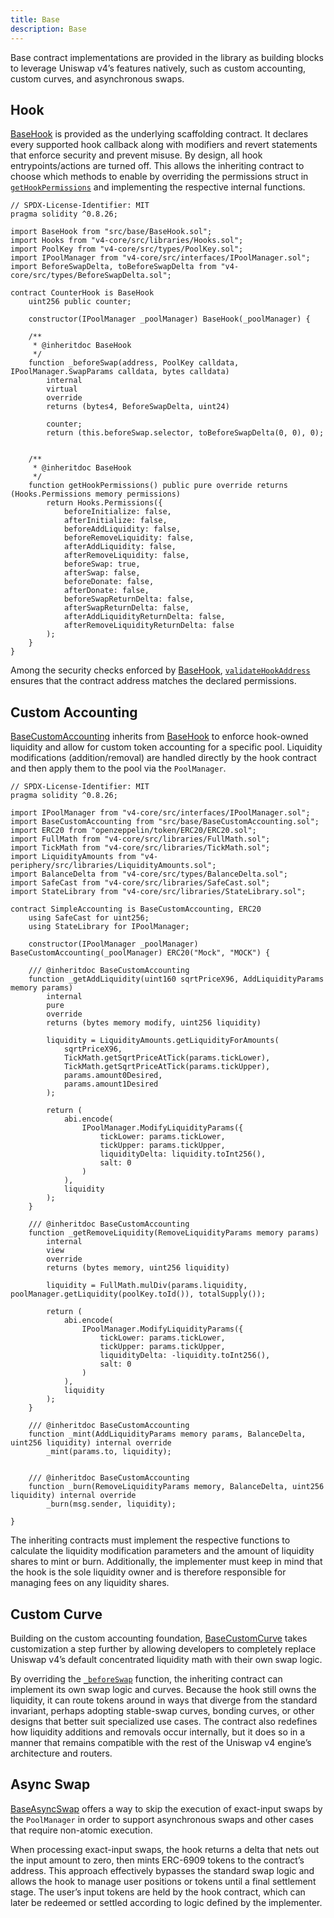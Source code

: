 ```yaml
---
title: Base
description: Base
---
```


Base contract implementations are provided in the library as building blocks to leverage Uniswap v4’s features natively, such as custom accounting, custom curves, and asynchronous swaps.

## Hook

[BaseHook](contracts/v5.x/api/base.mdx#BaseHook) is provided as the underlying scaffolding contract. It declares every supported hook callback along with modifiers and revert statements that enforce security and prevent misuse. By design, all hook entrypoints/actions are turned off. This allows the inheriting contract to choose which methods to enable by overriding the permissions struct in [`getHookPermissions`](contracts/v5.x/api/base.mdx#BaseHook-getHookPermissions--) and implementing the respective internal functions.

```solidity
// SPDX-License-Identifier: MIT
pragma solidity ^0.8.26;

import BaseHook from "src/base/BaseHook.sol";
import Hooks from "v4-core/src/libraries/Hooks.sol";
import PoolKey from "v4-core/src/types/PoolKey.sol";
import IPoolManager from "v4-core/src/interfaces/IPoolManager.sol";
import BeforeSwapDelta, toBeforeSwapDelta from "v4-core/src/types/BeforeSwapDelta.sol";

contract CounterHook is BaseHook 
    uint256 public counter;

    constructor(IPoolManager _poolManager) BaseHook(_poolManager) {

    /**
     * @inheritdoc BaseHook
     */
    function _beforeSwap(address, PoolKey calldata, IPoolManager.SwapParams calldata, bytes calldata)
        internal
        virtual
        override
        returns (bytes4, BeforeSwapDelta, uint24)
    
        counter;
        return (this.beforeSwap.selector, toBeforeSwapDelta(0, 0), 0);
    

    /**
     * @inheritdoc BaseHook
     */
    function getHookPermissions() public pure override returns (Hooks.Permissions memory permissions) 
        return Hooks.Permissions({
            beforeInitialize: false,
            afterInitialize: false,
            beforeAddLiquidity: false,
            beforeRemoveLiquidity: false,
            afterAddLiquidity: false,
            afterRemoveLiquidity: false,
            beforeSwap: true,
            afterSwap: false,
            beforeDonate: false,
            afterDonate: false,
            beforeSwapReturnDelta: false,
            afterSwapReturnDelta: false,
            afterAddLiquidityReturnDelta: false,
            afterRemoveLiquidityReturnDelta: false
        );
    }
}
```

Among the security checks enforced by [BaseHook](contracts/v5.x/api/base.mdx#BaseHook), [`validateHookAddress`](contracts/v5.x/api/base.mdx#BaseHook-validateHookAddress-contract-BaseHook-) ensures that the contract address matches the declared permissions.

## Custom Accounting

[BaseCustomAccounting](contracts/v5.x/api/base.mdx#BaseCustomAccounting) inherits from [BaseHook](contracts/v5.x/api/base.mdx#BaseHook) to enforce hook-owned liquidity and allow for custom token accounting for a specific pool. Liquidity modifications (addition/removal) are handled directly by the hook contract and then apply them to the pool via the `PoolManager`.

```solidity
// SPDX-License-Identifier: MIT
pragma solidity ^0.8.26;

import IPoolManager from "v4-core/src/interfaces/IPoolManager.sol";
import BaseCustomAccounting from "src/base/BaseCustomAccounting.sol";
import ERC20 from "openzeppelin/token/ERC20/ERC20.sol";
import FullMath from "v4-core/src/libraries/FullMath.sol";
import TickMath from "v4-core/src/libraries/TickMath.sol";
import LiquidityAmounts from "v4-periphery/src/libraries/LiquidityAmounts.sol";
import BalanceDelta from "v4-core/src/types/BalanceDelta.sol";
import SafeCast from "v4-core/src/libraries/SafeCast.sol";
import StateLibrary from "v4-core/src/libraries/StateLibrary.sol";

contract SimpleAccounting is BaseCustomAccounting, ERC20 
    using SafeCast for uint256;
    using StateLibrary for IPoolManager;

    constructor(IPoolManager _poolManager) BaseCustomAccounting(_poolManager) ERC20("Mock", "MOCK") {

    /// @inheritdoc BaseCustomAccounting
    function _getAddLiquidity(uint160 sqrtPriceX96, AddLiquidityParams memory params)
        internal
        pure
        override
        returns (bytes memory modify, uint256 liquidity)
    
        liquidity = LiquidityAmounts.getLiquidityForAmounts(
            sqrtPriceX96,
            TickMath.getSqrtPriceAtTick(params.tickLower),
            TickMath.getSqrtPriceAtTick(params.tickUpper),
            params.amount0Desired,
            params.amount1Desired
        );

        return (
            abi.encode(
                IPoolManager.ModifyLiquidityParams({
                    tickLower: params.tickLower,
                    tickUpper: params.tickUpper,
                    liquidityDelta: liquidity.toInt256(),
                    salt: 0
                )
            ),
            liquidity
        );
    }

    /// @inheritdoc BaseCustomAccounting
    function _getRemoveLiquidity(RemoveLiquidityParams memory params)
        internal
        view
        override
        returns (bytes memory, uint256 liquidity)
    
        liquidity = FullMath.mulDiv(params.liquidity, poolManager.getLiquidity(poolKey.toId()), totalSupply());

        return (
            abi.encode(
                IPoolManager.ModifyLiquidityParams({
                    tickLower: params.tickLower,
                    tickUpper: params.tickUpper,
                    liquidityDelta: -liquidity.toInt256(),
                    salt: 0
                )
            ),
            liquidity
        );
    }

    /// @inheritdoc BaseCustomAccounting
    function _mint(AddLiquidityParams memory params, BalanceDelta, uint256 liquidity) internal override 
        _mint(params.to, liquidity);
    

    /// @inheritdoc BaseCustomAccounting
    function _burn(RemoveLiquidityParams memory, BalanceDelta, uint256 liquidity) internal override 
        _burn(msg.sender, liquidity);
    
}
```

The inheriting contracts must implement the respective functions to calculate the liquidity modification parameters and the amount of liquidity shares to mint or burn. Additionally, the implementer must keep in mind that the hook is the sole liquidity owner and is therefore responsible for managing fees on any liquidity shares.

## Custom Curve

Building on the custom accounting foundation, [BaseCustomCurve](contracts/v5.x/api/base.mdx#BaseCustomCurve) takes customization a step further by allowing developers to completely replace Uniswap v4’s default concentrated liquidity math with their own swap logic.

By overriding the [`_beforeSwap`](contracts/v5.x/api/base.mdx#BaseHook-_beforeSwap-address-struct-PoolKey-struct-IPoolManager-SwapParams-bytes-) function, the inheriting contract can implement its own swap logic and curves. Because the hook still owns the liquidity, it can route tokens around in ways that diverge from the standard invariant, perhaps adopting stable-swap curves, bonding curves, or other designs that better suit specialized use cases. The contract also redefines how liquidity additions and removals occur internally, but it does so in a manner that remains compatible with the rest of the Uniswap v4 engine’s architecture and routers.

## Async Swap

[BaseAsyncSwap](contracts/v5.x/api/base.mdx#BaseAsyncSwap) offers a way to skip the execution of exact-input swaps by the `PoolManager` in order to support asynchronous swaps and other cases that require non-atomic execution.

When processing exact-input swaps, the hook returns a delta that nets out the input amount to zero, then mints ERC-6909 tokens to the contract’s address. This approach effectively bypasses the standard swap logic and allows the hook to manage user positions or tokens until a final settlement stage. The user’s input tokens are held by the hook contract, which can later be redeemed or settled according to logic defined by the implementer.
